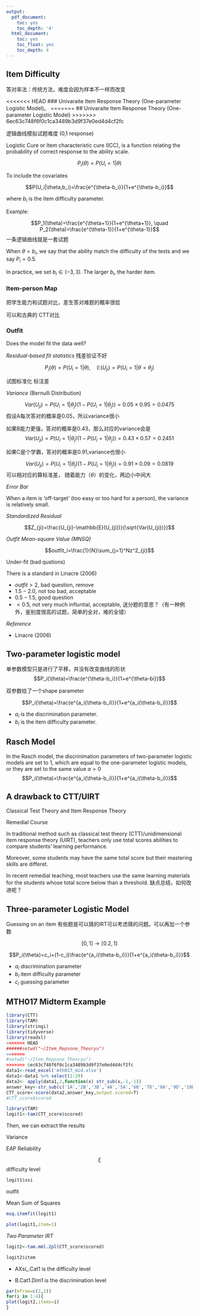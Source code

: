 ```yaml
---
output:
  pdf_document:
    toc: yes
    toc_depth: '4'
  html_document:
    toc: yes
    toc_float: yes
    toc_depth: 4
---
```


## Item Difficulty

答对率法：传统方法，难度会因为样本不一样而改变

<<<<<<< HEAD
### Univaraite Item Response Theory (One-parameter Logistic Model)。
=======
## Univaraite Item Response Theory (One-parameter Logistic Model)
>>>>>>> 6ec63c748f6f0c1ca3489b3d9f37e0ed4d4cf2fc

逻辑曲线模拟试题难度 (0,1 response)

Logistic Cure or Item characteristic cure (ICC), is a function relating the probability of correct response to the ability scale.

$$P_i(\theta)=P(U_i=1|\theta)$$

To include the covariates

$$P(U_i|\theta,b_i)=\frac{e^{\theta-b_i}}{1+e^{\theta-b_i}}$$

where $b_i$ is the item difficulty parameter.

Example: 

$$P_1(\theta)=\frac{e^{\theta+1}}{1+e^{\theta+1}}, \quad P_2(\theta)=\frac{e^{\theta-1}}{1+e^{\theta-1}}$$
一条逻辑曲线就是一套试题

When $\theta=b_i$, we say that the ability match the difficulty of the tests and we say $P_i=0.5$.

In practice, we set $b_i \in (-3,3)$. The larger $b_i$, the harder item.

### Item-person Map

把学生能力和试题对比，差生答对难题的概率很低

可以和古典的 CTT对比 

### Outfit

Does the model fit the data well?

*Residual-based fit statistics*  残差验证不好 

$$P_i(\theta)=P(U_i=1|\theta), \quad \mathbb{E}(U_{ji})=P(U_i=1|\theta=\theta_j)$$

试图标准化 标注差 

*Variance*  (Bernulli Distribution)

$$Var(U_{ji})=P(U_i=1|\theta_j)(1-P(U_i=1|\theta_j))=0.05\times 0.95=0.0475$$
假设A每次答对的概率是0.05，所以variance很小

如果B能力更强，答对的概率是0.43，那么对应的variance会是
$$Var(U_{ji})=P(U_i=1|\theta_j)(1-P(U_i=1|\theta_j))=0.43\times 0.57=0.2451$$

如果C是个学霸，答对的概率是0.91,variance也很小

$$Var(U_{ji})=P(U_i=1|\theta_j)(1-P(U_i=1|\theta_j))=0.91\times 0.09=0.0819$$
可以相对应的算标准差， 随着能力（$\theta$）的变化，两边小中间大

*Error Bar*

When a item is 'off-target' (too easy or too hard for a person), the variance is relatively small.
  
*Standardized Residual*

$$Z_{ji}=\frac{U_{ji}-\mathbb{E}(U_{ji})}{\sqrt{Var(U_{ji})}}$$

*Outfit Mean-square Value (MNSQ)*

$$outfit_i=\frac{1}{N}\sum_{j=1}^Nz^2_{ji}$$

Under-fit (bad qustions)

There is a standard in Linacre (2006)

+ $outfit > 2$, bad question, remove
+ $1.5 - 2.0$, not too bad, acceptable
+ $0.5 - 1.5$, good question
+ $<0.5$, not very much influntial, acceptable, 送分题的意思？（有一种例外，鉴别度很高的试题，简单的全对，难的全错）

*Reference*

+ Linacre (2006)


## Two-parameter logistic model
单参数模型只是进行了平移，并没有改变曲线的形状
$$P_i(\theta)=\frac{e^{\theta-b_i}}{1+e^{\theta-bi}}$$

双参数给了一个shape parameter

$$P_i(\theta)=\frac{e^{a_i(\theta-b_i)}}{1+e^{a_i(\theta-b_i)}}$$

+ $a_i$ is the discrimination parameter.
+ $b_i$ is the item difficulty parameter.

## Rasch Model

In the Rasch model, the discrinimation parameters of two-parameter logistic models are set to 1, which are equal to the one-parameter logistic models, or they are set to the same value $a>0$
$$P_i(\theta)=\frac{e^{a_i(\theta-b_i)}}{1+e^{a_i(\theta-b_i)}}$$



## A drawback to CTT/UIRT

Classical Test Theory and Item Response Theory

Remedial Course

In traditional method such as classical test theory (CTT)/unidimensional item response theory (UIRT), teachers only use total scores abilities to compare students' learning performance.

Moreover, some students may have the same total score but their mastering skills are differet.

In recent remedial teaching, most teachers use the same learning materials for the students whose total score below than a threshold. 缺点总结，如何改进呢？


## Three-parameter Logistic Model

Guessing on an item 有些题是可以猜的IRT可以考虑猜的问题。可以再加一个参数

$$[0,1] \rightarrow [0.2,1]$$

$$P_i(\theta)=c_i+(1-c_i)\frac{e^{a_i(\theta-b_i)}}{1+e^{a_i(\theta-b_i)}}$$

+ $a_i$ discrimination parameter
+ $b_i$ item difficulty parameter
+ $c_i$ guessing parameter

## MTH017 Midterm Example

```r
library(CTT)
library(TAM)
library(stringi)
library(tidyverse)
library(readxl)
<<<<<<< HEAD
######setwd("~/Item_Repsone_Theoryu")
=======
#setwd("~/Item_Repsone_Theoryu")
>>>>>>> 6ec63c748f6f0c1ca3489b3d9f37e0ed4d4cf2fc
data1<-read_excel('mth017_mid.xlsx')
data1<-data1 %>% select(2:29)
data2<- apply(data1,2,function(x) str_sub(x,-1,-1))
answer_key<-str_sub(c('1A','2B','3B','4A','5A','6B','7D','8A','9D','10B','11A','12B','13D','14A','15C','16B','17B','18C','19C','20E','21A','22B','23C','24C','25B','26C','27D','28C'),-1,-1)
CTT_score<-score(data2,answer_key,output.scored=T)
#CTT_score$scored
```

```r
library(TAM)
logit1<-tam(CTT_score$scored)
```

Then, we can extract the results

Variance 

EAP Reliability

$$\xi$$
difficulty level

```r
logit1$xsi
```

outfit

Mean Sum of Squares
```r
msq.itemfit(logit1)
```

```r
plot(logit1,item=1)
```

*Two Parameter IRT*

```r
logit2<-tam.mml.2pl(CTT_score$scored)
```

```r
logit2$item
```

+ AXsi_.Cat1 is the difficulty level

+ B.Cat1.Dim1 is the discrimination level

```r
par(mfrow=c(2,2))
for(i in 1:4){
plot(logit2,items=i)
}
```  
